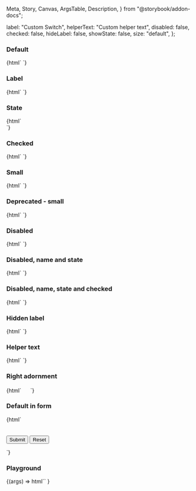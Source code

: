   Meta,
  Story,
  Canvas,
  ArgsTable,
  Description,
} from "@storybook/addon-docs";

<Meta title="Web Components/Switch" component="ic-switch" />

<Description markdown={readme} />

  label: "Custom Switch",
  helperText: "Custom helper text",
  disabled: false,
  checked: false,
  hideLabel: false,
  showState: false,
  size: "default",
};

### Default

<Canvas>
  <Story name="Default" parameters={{ loki: { skip: true } }}>
    {html` <ic-switch label="Label"></ic-switch> `}
  </Story>
</Canvas>

### Label

<Canvas>
  <Story name="Name" parameters={{ loki: { skip: true } }}>
    {html` <ic-switch label="Label"></ic-switch> `}
  </Story>
</Canvas>

### State

<Canvas>
  <Story name="State" parameters={{ loki: { skip: true } }}>
    {html`<div style="display:flex; justify-content: center">
      <ic-switch show-state="true" label="Label"></ic-switch>
    </div>`}
  </Story>
</Canvas>

### Checked

<Canvas>
  <Story name="Checked" parameters={{ loki: { skip: true } }}>
    {html`
      <ic-switch checked="true" label="Label" show-state="true"></ic-switch>
    `}
  </Story>
</Canvas>

### Small

<Canvas>
  <Story name="Small" parameters={{ loki: { skip: true } }}>
    {html`
      <ic-switch size="small" show-state="true" label="Label"></ic-switch>
    `}
  </Story>
</Canvas>

### Deprecated - small

<Canvas>
  <Story name="Deprecated - small" parameters={{ loki: { skip: true } }}>
    {html` <ic-switch small show-state="true" label="Label"></ic-switch> `}
  </Story>
</Canvas>

### Disabled

<Canvas>
  <Story name="Disabled" parameters={{ loki: { skip: true } }}>
    {html` <ic-switch disabled="true" label="Label"></ic-switch> `}
  </Story>
</Canvas>

### Disabled, name and state

<Canvas>
  <Story name="Disabled, name and state" parameters={{ loki: { skip: true } }}>
    {html`
      <ic-switch disabled="true" show-state="true" label="Label"></ic-switch>
    `}
  </Story>
</Canvas>

### Disabled, name, state and checked

<Canvas>
  <Story
    name="Disabled, name, state and checked"
    parameters={{ loki: { skip: true } }}
  >
    {html`
      <ic-switch
        disabled="true"
        show-state="true"
        label="Label"
        checked="true"
      ></ic-switch>
    `}
  </Story>
</Canvas>

### Hidden label

<Canvas>
  <Story name="ARIA label" parameters={{ loki: { skip: true } }}>
    {html` <ic-switch label="Custom label" hide-label="true"></ic-switch> `}
  </Story>
</Canvas>

### Helper text

<Canvas>
  <Story name="Helper text" parameters={{ loki: { skip: true } }}>
    {html` <ic-switch label="Label" helper-text="Helper Text"></ic-switch>`}
  </Story>
</Canvas>

### Right adornment

<Canvas>
  <Story name="Right adornment" parameters={{ loki: { skip: true } }}>
    {html` <ic-switch label="Right adornment">
      <svg
        slot="right-adornment"
        width="16"
        height="16"
        viewBox="0 0 16 16"
        fill="none"
        xmlns="http://www.w3.org/2000/svg"
      >
        <path
          d="M8 8C10.21 8 12 6.21 12 4C12 1.79 10.21 0 8 0C5.79 0 4 1.79 4 4C4 6.21 5.79 8 8 8ZM8 10C5.33 10 0 11.34 0 14V16H16V14C16 11.34 10.67 10 8 10Z"
        />
      </svg>
    </ic-switch>`}
  </Story>
</Canvas>

### Default in form

<Canvas>
  <Story name="Default in form" parameters={{ loki: { skip: true } }}>
    {html` <form id="form" aria-label="test form">
      <ic-switch id="switch" label="custom label" hide-label="true"></ic-switch>
      <br />
      <br />
      <input type="submit" value="Submit" />
      <input type="reset" value="Reset" />
      <form>
        <script>
          const tcForm = document.getElementById("form");
          tcForm.addEventListener("submit", handleSubmit);
          function handleSubmit(e) {
            e.preventDefault();
            var data = "HTML Form Data (name: value): \\n";
            for (const element of document.getElementById("form").elements) {
              data += element.name + ": " + element.value + "\\n";
            }
            alert(data);
          }
        </script>
      </form>
    </form>`}
  </Story>
</Canvas>

### Playground

<Canvas>
  <Story
    args={defaultArgs}
    argTypes={{
      size: {
        options: ["default", "small"],
        control: { type: "inline-radio" },
      },
    }}
    name="Playground"
    parameters={{ loki: { skip: true } }}
  >
    {(args) =>
      html`<ic-switch
        disabled=${args.disabled}
        show-state=${args.showState}
        label=${args.label}
        checked=${args.checked}
        hide-label=${args.hideLabel}
        helper-text=${args.helperText}
        size=${args.size}
      ></ic-switch>`
    }
  </Story>
</Canvas>
